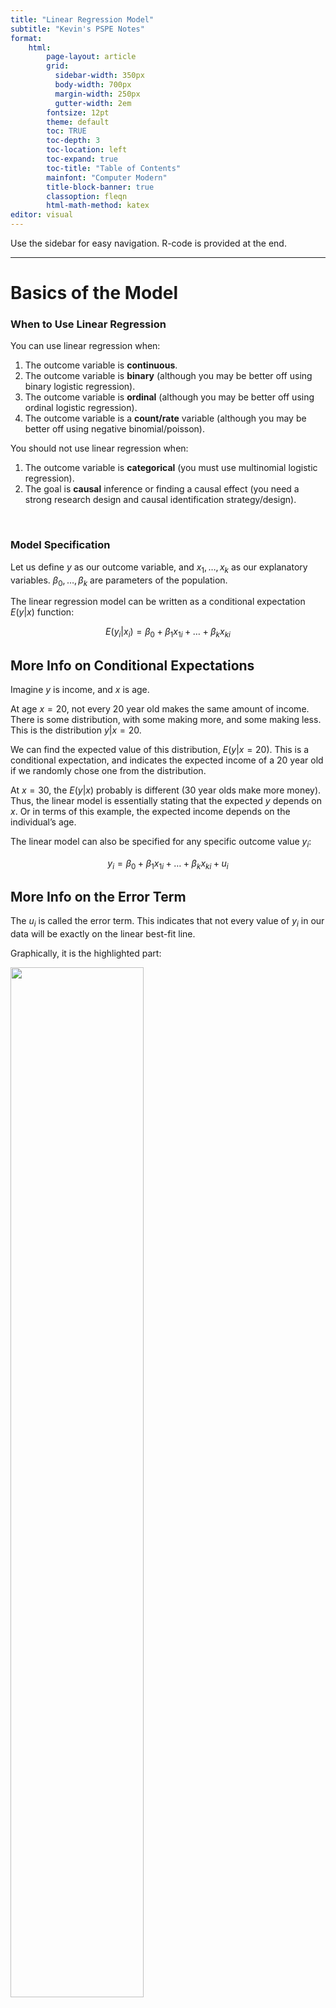 ```yaml
---
title: "Linear Regression Model"
subtitle: "Kevin's PSPE Notes"
format:
    html:
        page-layout: article
        grid:
          sidebar-width: 350px
          body-width: 700px
          margin-width: 250px
          gutter-width: 2em
        fontsize: 12pt
        theme: default
        toc: TRUE
        toc-depth: 3
        toc-location: left
        toc-expand: true
        toc-title: "Table of Contents"
        mainfont: "Computer Modern"
        title-block-banner: true
        classoption: fleqn
        html-math-method: katex
editor: visual
---
```


Use the sidebar for easy navigation. R-code is provided at the end.

------------------------------------------------------------------------

# **Basics of the Model**

### When to Use Linear Regression

You can use linear regression when:

1.  The outcome variable is **continuous**.
2.  The outcome variable is **binary** (although you may be better off using binary logistic regression).
3.  The outcome variable is **ordinal** (although you may be better off using ordinal logistic regression).
4.  The outcome variable is a **count/rate** variable (although you may be better off using negative binomial/poisson).

You should not use linear regression when:

1.  The outcome variable is **categorical** (you must use multinomial logistic regression).
2.  The goal is **causal** inference or finding a causal effect (you need a strong research design and causal identification strategy/design).

<br />

### Model Specification

Let us define $y$ as our outcome variable, and $x_1, \dots, x_k$ as our explanatory variables. $\beta_0, \dots, \beta_k$ are parameters of the population.

The linear regression model can be written as a conditional expectation $E(y|x)$ function:

$$
E(y_i|x_i) = \beta_0 + \beta_1x_{1i} + \dots + \beta_kx_{ki}
$$

::: {.callout-tip collapse="true" appearance="simple"}
## More Info on Conditional Expectations

Imagine $y$ is income, and $x$ is age.

At age $x=20$, not every 20 year old makes the same amount of income. There is some distribution, with some making more, and some making less. This is the distribution $y|x=20$.

We can find the expected value of this distribution, $E(y|x=20)$. This is a conditional expectation, and indicates the expected income of a 20 year old if we randomly chose one from the distribution.

At $x=30$, the $E(y|x)$ probably is different (30 year olds make more money). Thus, the linear model is essentially stating that the expected $y$ depends on $x$. Or in terms of this example, the expected income depends on the individual's age.
:::

The linear model can also be specified for any specific outcome value $y_i$:

$$
y_i = \beta_0 + \beta_1x_{1i} + \dots + \beta_k x_{ki} + u_i
$$

::: {.callout-tip collapse="true" appearance="simple"}
## More Info on the Error Term

The $u_i$ is called the error term. This indicates that not every value of $y_i$ in our data will be exactly on the linear best-fit line.

Graphically, it is the highlighted part:

![](images/clipboard-1210742477.png){fig-align="center" width="65%"}

In social science terms, the $u_i$ is the effect of any other variable not included in our model on $y$.

For example, if $x$ is age, and $y$ is income, we will have the following relationship:

$$
\text{income}_i = \beta_0 + \beta_1 \text{age}_i + u_i
$$

However, not every individual lies perfectly on this linear line. This is because there are other factors outside of age that affect $y$ (income), and these other factors are bundled into the error term.
:::

We can also specify the linear model in terms of linear algebra:

$$
y = X\beta + u
$$

-   Where $y, \beta, u$ are vectors and $X$ is a $n \times (k+1)$ matrix.

::: {.callout-tip collapse="true" appearance="simple"}
## More Info on the Linear Algebra Representation

Start with the linear model written in terms of $y_i$:

$$
y_i = \beta_0 + \beta_1x_{1i} + \dots + \beta_k x_{ki} + u_i
$$

We can rewrite $y_i$ to be equal to:

$$
y_i = x_i'\beta + u_i, \text{ where }\beta = \begin{bmatrix}\beta_0 \\ \beta_1 \\ \vdots \\ \beta_k\end{bmatrix} \text{ and }x_i = \begin{bmatrix}1 \\x_{1i} \\\vdots \\x_{ki}\end{bmatrix}
$$

<br />

Note how we have the subscript $i$ representing each individual observation. With a vector, we can expand out these subscripts.

Using this logic, we can obtain the following, with the $x_i'$ and $\beta$ being vectors within a vector:

$$
\begin{split}
\begin{pmatrix}y_1 \\ y_2 \\ \vdots \\ y_n\end{pmatrix} & = \begin{pmatrix}x_1'\beta + u_1 \\ x_2'\beta + u_2 \\ \vdots \\ x_n'\beta + u_n\end{pmatrix} \\
& \\
\begin{pmatrix}y_1 \\ y_2 \\ \vdots \\ y_n\end{pmatrix}& = \begin{pmatrix}x_1'\beta \\ x_2'\beta \\ \vdots \\ x_n'\beta\end{pmatrix} + \begin{pmatrix}u_1 \\ u_2 \\ \vdots \\ u_n\end{pmatrix}
\end{split}
$$

Since $\beta$ vector appears as a common factor for all observations $i=1,...,n$, we can factor it out and have an equation:

$$
\begin{pmatrix}y_1 \\ y_2 \\ \vdots \\ y_n\end{pmatrix} = \begin{pmatrix}x_1' \\ x_2' \\ \vdots \\ x_n'\end{pmatrix} \space \beta + \begin{pmatrix}u_1 \\ u_2 \\ \vdots \\ u_n\end{pmatrix}
$$

We can expand the $x_1',...,x_n'$ vector into a matrix. Remember that each $x_1',...,x_n'$ is already a vector of different explanatory variables. So, we get the following result:

$$
y = X \beta + u, \text{ where } X = \begin{bmatrix}1 & x_{11} & \dots & x_{k1} \\1 & x_{12} & \dots & x_{k2} \\\vdots & \vdots & \vdots & \vdots \\1 & x_{1n} & \dots & x_{kn}\end{bmatrix}
$$
:::

<br />

### Estimation

To estimate the population parameters $\beta_0, \dots, \beta_k$, we use our sample data, and try to find the values $\widehat{\beta_0}, \dots, \widehat{\beta_k}$ that **minimise the square sum of residuals** (SSR):

$$
\begin{split}
SSR & = \sum\limits_{i=1}^n(y_i - \hat y_i)^2 \\
& = \sum\limits_{i=1}^n(y_i - \widehat{\beta_0} - \widehat{\beta_1}x_{1i} - \dots - \widehat{\beta_k}x_{ki})
\end{split}
$$

::: {.callout-tip collapse="true" appearance="simple"}
## Intuitive Visualisation of SSR

The residuals are the difference from our predicted best-fit line result $\widehat{y_i}$, and the actual value of $y_i$ in the data. Below highlighted in red are the residuals.

![](images/clipboard-846785636.png){fig-align="center" width="70%"}

After we have the residual values, we simply square each of them, then sum all of them together. That is the sum of squared residuals.
:::

This estimation is called the **ordinary least squares (OLS) estimator**. The solutions to the OLS estimator can be derived mathematically.

::: {.callout-tip collapse="true" appearance="simple"}
## OLS Mathematics for Simple Linear Regression

Let us define the sum of squared residuals as function $S$.

First, let us find the partial derivative of $S$ in respect to $\hat\beta_0$. We can do this using chain rule (for each individual part of the summation) and sum rule (for the summation).

$$
\begin{split}
\frac{\partial S(\hat{\beta}_0, \hat{\beta}_1)}{\partial \hat{\beta}_0} & = \frac{\partial }{\partial \hat{\beta}_0} \left[ \sum\limits_{i=1}^n (y_i - \hat{\beta}_0 - \hat{\beta}_1x_i)^2 \right] \\
& = -2 \sum\limits_{i=1}^n (y_i - \hat{\beta}_0 - \hat{\beta}_1 x_i)
\end{split}
$$

To minimises $S$, we set the derivative equal to 0. We can ignore the -2, since if the summation is equal to 0, everything is 0. Thus, the first order condition is:

$$
\sum\limits_{i=1}^n (y_i - \hat{\beta}_0 - \hat{\beta}_1 x_i) = 0
$$

Now, let us do the same for $\hat\beta_1$. Using the same steps as before

$$
\begin{split}
\frac{\partial S(\hat{\beta}_0, \hat{\beta}_1)}{\partial \hat{\beta}_1} & = \sum\limits_{i=1}^n \left[ -2x_i(y_i - \hat{\beta}_0 - \hat{\beta}_1 x_i) \right] \\
& = -2 \sum\limits_{i=1}^n x_i(y_i - \hat{\beta}_0 - \hat{\beta}_1 x_i)
\end{split}
$$

The first order condition for $\hat\beta_1$ will be:

$$
\sum\limits_{i=1}^n x_i(y_i - \hat{\beta}_0 - \hat{\beta}_1 x_i) = 0
$$

<br />

We now have our two first-order conditions. Now, we have a 2-equation system of equations, with 2 variables. First, let us solve the first equation for $\hat\beta_0$ in terms of $\hat\beta_1$:

$$
\begin{split}
\sum\limits_{i=1}^n (y_i - \hat{\beta}_0 - \hat{\beta}_1 x_i) & =  0 \\
\sum\limits_{i=1}^n y_i - n \hat{\beta}_0 - \hat{\beta}_1 \sum\limits_{i=1}^n x_i & = 0 \\
-n\hat{\beta}_0 &= -\sum\limits_{i=1}^n y_i + \hat{\beta}_1\sum\limits_{i=1}^nx_i \\
\hat\beta_0 & = \frac{1}{-n} \left( -\sum\limits_{i=1}^n y_i + \hat{\beta}_1\sum\limits_{i=1}^n x_i \right) \\
\hat{\beta}_0 & = \frac{1}{n} \sum\limits_{i=1}^n y_i - \frac{1}{n}\hat{\beta}_1 \sum\limits_{i=1}^n x_i \\
\hat\beta_0& = \bar{y} - \hat{\beta}_1 \bar{x}
\end{split}
$$

Now, let us substitute our calculated $\hat{\beta}_0 = \bar{y} - \hat{\beta}_1 \bar{x}$ into the $\hat{\beta}_1$ condition and solve for $\hat{\beta}_1$:

$$
\begin{split}
0 & =\sum\limits_{i=1}^n x_i (y_i - \hat{\beta}_0 - \hat{\beta}_1 x_i)  \\
& = \sum\limits_{i=1}^n \left[ x_i(y_i - [\bar{y} - \hat{\beta}_1\bar{x}] - \hat{\beta}_1x_i) \right] \\
& = \sum\limits_{i=1}^n \left[ x_i(y_i - \bar{y} - \hat{\beta}_1 (x_i - \bar{x})) \right] \\
& = \sum\limits_{i=1}^n \left[ x_i(y_i - \bar{y}) - x_i \hat{\beta}_1(x_i - \bar{x}) \right] \\
& = \sum\limits_{i=1}^n x_i (y_i - \bar{y}) - \hat{\beta}_1 \sum\limits_{i=1}^nx_i (x_i - \bar{x})
\end{split}
$$

::: {.callout-warning collapse="true"}
## Useful Properties of Summation

Before we finish, here are a few key properties of summation

**Property 1:**

$$
\sum\limits_{i=1}^n (x_i - \bar{x}) = 0
$$

-   This is because we can expand the left to $\sum x_i - \sum \bar x$.
-   Then, we know $\sum x_i = \sum \bar x$ (by the formula for mean), so $\sum x_i - \sum \bar x = 0$.

**Property 2:**

$$
\sum\limits_{i=1}^n x_i(y_i - \bar{y}) = \sum\limits_{i=1}^n(x_i - \bar{x}) (y_i - \bar{y}) 
$$

-   This is because on the right side can expand to $\sum [x_i(y_i - \bar y) - \bar x (y_i - \bar y)]$.
-   Then, split into $\sum x_i (y_i - \bar y) - \bar x \sum (y_i - \bar y)$.
-   We know that by property 1 (which applies to any variable), $\sum (y_i - \bar y) = 0$. Thus, the right side disappears, and we are left with $\sum x_i (y_i - \bar y)$.

**Property 3:**

$$
\sum\limits_{i=1}^n x_i(x_i - \bar{x}) = \sum\limits_{i=1}^n(x_i - \bar{x})^2
$$

-   Start by expanding right side to $\sum [ x_i ( x_i - \bar x) - \bar x (x_i - \bar x)]$
-   Which splits into $\sum x_i (x_i - \bar x) - \bar x \sum (x_i - \bar x)$
-   By the first property, we know $\sum x_i - \bar x = 0$, so we are only left with $\sum x_i (x_i - \bar x)$
:::

Knowing properties of summation, we can transform what we had before:

$$
\begin{split}
0 & = \sum\limits_{i=1}^n x_i (y_i - \bar{y}) - \hat{\beta}_1 \sum\limits_{i=1}^nx_i (x_i - \bar{x}) \\
0 & = \sum\limits_{i=1}^n(x_i - \bar{x})(y_i - \bar{y}) - \hat{\beta}_1 \sum\limits_{i=1}^n (x_i - \bar{x})^2 \\
\hat{\beta}_1 \sum\limits_{i=1}^n (x_i - \bar{x})^2 & = \sum\limits_{i=1}^n(x_i - \bar{x})(y_i - \bar{y}) \\
\hat{\beta}_1 & = \frac{\sum_{i=1}^n (x_i - \bar{x})(y_i - \bar{y})}{\sum_{i=1}^n(x_i - \bar{x})^2}
\end{split}
$$

Note that the numerator is equivalent to the formula of covariance $Cov(x,y)$, and the denominator is equal to the variance $Var(x)$.

We found that $\hat\beta_0 = \bar{y} - \hat{\beta}_1 \bar{x}$ earlier, so we just plug our solution of $\hat\beta_1$ in to get $\hat\beta_0$.
:::

::: {.callout-tip collapse="true" appearance="simple"}
## OLS Mathematics for Multiple Linear Regression

Let us define our estimation vector $\hat{\beta}$ as the value of $\hat\beta$ that minimises the sum of squared errors:

$$
\hat{\beta} = \min\limits_{b} (y - Xb)' (y - Xb) = \min\limits_b S(b)
$$

-   $(y - Xb)$ is our error, since $\hat y = Xb$,

We can expand $S(b)$ as follows:

$$
\begin{split}
S(b) & = y'y - b'X'y - y'Xb + b'X'Xb \\ 
& = y'y - 2b'X'y + b'X'Xb
\end{split}
$$

Taking the partial derivative in respect to $b$:

$$
\frac{\partial S(b)}{\partial b} = \begin{pmatrix}\frac{\partial S(b)}{\partial b_1} \\\vdots \\\frac{\partial S(b)}{\partial b_k}\end{pmatrix}
$$

Differentiating with the vector $b$ yields:

$$
\frac{\partial S(b)}{\partial b} = -2X'y + 2X'Xb
$$

Evaluated at $\hat{\beta}$, the derivatives should equal zero (since first order condition of finding minimums):

$$
\frac{\partial S(b)}{\partial b} \biggr|_{\hat{\beta}} = -2X'y + 2X'X \hat{\beta} = 0
$$

When assuming $X'X$ is invertable, we can isolate $\hat{\beta}$ to find the solution to OLS:

$$
\begin{split}
-2X'y + 2X'X \hat{\beta} & = 0 \\
2X'X\hat\beta & = 2X'y \\
\hat\beta & = (2X'X)^{-1} 2 X'y \\
\hat\beta & = (X'X)^{-1}X'y
\end{split}
$$
:::

With the estimated parameters $\widehat{\beta_0}, \dots, \widehat{\beta_k}$, we now have a best-fit line, called the **fitted values:**

$$
\widehat{y_i} = \widehat{\beta_0} +\widehat{\beta_1}x_{1i}, \dots, \widehat{\beta_k}x_{ki}
$$

<br />

<br />

------------------------------------------------------------------------

# **Interpretation**

### Interpretation of Coefficients

I define $\widehat{\beta_j} \in \{\widehat{\beta_1}, \dots, \widehat{\beta_k}\}$. How do we interpret the $\widehat{\beta_j}$ we have estimated?

|                    |                                                                                                                                                                         |                                                                                                                                                                              |
|--------------------|-------------------------------------------------------------------------------------------------------------------------------------------------------------------------|------------------------------------------------------------------------------------------------------------------------------------------------------------------------------|
|                    | **Continuous** $x_j$                                                                                                                                                    | **Binary** $x_j$                                                                                                                                                             |
| **Continuous** $y$ | For every one unit increase in $x_j$, there is an expected $\widehat{\beta_j}$ unit change in $y$.                                                                      | There is a $\widehat{\beta_j}$ unit difference in $y$ between category $x_j = 1$ and category $x_j = 0$.                                                                     |
| **Binary** $y$     | For every one unit increase in $x_j$, there is an expected $\widehat{\beta_j} \times 100$ percentage point change in the probability of a unit being in category $y=1$. | There is a $\widehat{\beta_j}\times 100$ percentage point difference in the probability of a unit being in category $y=1$ between category $x_j = 1$ and category $x_j = 0$. |

If you have multiple explanatory variables, always add: *while holding all other explanatory variables not* $x_j$ *constant.*

You can prove these explanations by plugging in $x_i = x$ and $x_i = x+1$ and finding the change in $\widehat{y_i}$, or by finding the partial derivative in respect to $x_j$.

<br />

### Interpretation of the Intercept

The intercept is $\widehat{\beta_0}$ (the only parameter not multiplied to a explanatory variable).

|                    |                                                                                                                                      |                                                                                                                                                                      |
|--------------------|--------------------------------------------------------------------------------------------------------------------------------------|----------------------------------------------------------------------------------------------------------------------------------------------------------------------|
|                    | **Continuous** $x_j$                                                                                                                 | **Binary** $x_j$                                                                                                                                                     |
| **Continuous** $y$ | When all explanatory variables equal 0, the expected value of $y$ is $\widehat{\beta_0}$.                                            | For category $x_j = 0$, the expected value of $y$ is $\widehat{\beta_0}$ (when all other explanatory variables equal 0).                                             |
| **Binary** $y$     | When all explanatory variables equal 0, the expected probability of a unit being in category $y=1$ is $\widehat{\beta_0} \times 100$ | For category $x_j = 0$, the expected probability of a unit being in category $y=1$ is $\widehat{\beta_0} \times 100$ (when all other explanatory variables equal 0). |

You can prove these interpretations by plugging in $x_1, \dots, x_k = 0$.

<br />

### Residual Standard Deviation

Residuals, as discussed in the estimation section, are:

$$
\widehat{u_i} = y_i - \widehat{y_i}
$$

Or in other words, the distance of the actual value $y_i$ of observation $i$, compared to the predicted $\widehat{y_i}$ from our fitted values/best-fit line.

The residual standard deviation $\hat\sigma$ measures the spread/variance of our residuals - so, how far away the actual values $y_i$ are from our predicted values $\widehat{y_i}$ in general for all observations.

$$
\hat\sigma = \sqrt{Var(u_i)}
$$

::: {.callout-tip collapse="true" appearance="simple"}
## Visualisation of Residual Standard Deviation

Below is a figure illustrating different residual standard deviations, with the same best-fit line.

![](images/clipboard-2649765153.png){fig-align="center" width="80%"}
:::

Smaller $\hat\sigma$ mean the actual values are, on average, close to our predicted values, and larger $\hat\sigma$ mean the actual values are, on average, further away from our predicted values.

<br />

### R-Squared

R-Squared ($R^2$) measures the proportion of variation in $y$ that is explained by our explanatory variables.

::: {.callout-tip collapse="true" appearance="simple"}
## Mathematical Derivation of R-Squared

Let us define these three concepts: the total sum of squares (SST), explained sum of squares (SSE), and residual sum of squares (SSR):

$$
\begin{split}
& SST = \sum\limits_{i=1}^n (y_i - \bar y)^2 \\
& SSE = \sum\limits_{i=1}^n (\hat y_i - \bar y)^2 \\
& SSR = \sum\limits_{i=1}^n (\hat u_i)^2
\end{split}
$$

-   The SST explains the total amount of variation in $y$
-   The SSE is the amount of variation in $y$ explained by our model
-   The SSR is the amount of variation in $y$ not explained by our model

Let us look at the total sum of squares (SST). We can manipulate it as follows:

$$
\begin{split}
SST & = \sum\limits_{i=1}^n (y_i - \bar y)^2 \\
& = \sum\limits_{i=1}^n(y_i - \hat y_i+ \hat y_i - \bar y)^2 \\
& = \sum\limits_{i=1}^n((y_i - \hat y_i)+ \hat y_i - \bar y)^2 \\
& = \sum\limits_{i=1}^n[\hat u_i + \hat y_i - \bar y]^2 \\
& = \sum\limits_{i=1}^n[\hat u_i^2 + \hat u_i \hat y_i - \hat u_i \bar y + \hat y_i \hat u_i + \hat y_i^2 - \hat y_i \bar y-\bar y \hat u_i -\bar y \hat  y_i+\hat y^2_i] \\
& = \sum\limits_{i=1}^n[ \hat u_i^2 + 2 \hat u_i \hat y_i+ \hat y_i^2 - 2 \hat u_i \bar y - 2 \hat y_i \bar y + \bar y ^2]
\end{split}
$$

By a property of linear regression, $\sum \hat y_i \hat u_i = 0$. Knowing this, we can further simplify to:

$$
\begin{split}
SST & = \sum\limits_{i=1}^n[ \hat u_i^2 + \hat y_i^2 - 2 \hat u_i \bar y - 2 \hat y_i \bar y + \bar y ^2] \\
& = \sum\limits_{i=1}^n[\hat u_i^2 + (\hat y_i - \bar y)^2]\\
& = \sum\limits_{i=1}^n \hat u_i^2 + \sum\limits_{i=1}^n(\hat y_i - \bar y)^2 \\
& = SSE + SSR
\end{split}
$$

This makes sense: After all, SSE is the squared errors explained by the model, and SSR is the residual (non-explained) parts of the model, so together, they should be equal to the total sum of squares.

Thus, R-squared should naturally be defined as:

$$
R^2 = \frac{SSE}{SST} = \frac{1 - SSR}{SST}
$$
:::

R-Squared is always between 0 and 1 (or 0-100 as a percentage). Higher values indicate our model better explains the variation in $y$.

Interpreting R-squared: *The Model explains* $R^2 \times 100$ *percent of the variation in* $y$*.*

<br />

<br />

------------------------------------------------------------------------

# **Statistical Inference**

### Heteroscedasticity and Standard Errors

[Homoscedasticity]{.underline} is defined as:

$$
Var(u|x_1, \dots, x_k) = \sigma^2, \ \forall x
$$

-   Or in other words, no matter the values of any explanatory variable, the error term variance is **constant**.
-   If this is false, then we have [heteroscedasticity]{.underline}.

::: {.callout-tip collapse="true" appearance="simple"}
## Intuitive Visualisation of Homoscedasticity

An easy way to identify homoscedasticity is to look at a residual plot (just the plot of all $\widehat{u_i}$):

![](images/clipboard-1713529842.png){width="100%"}

Notice how the homoscedasticity residuals seem to have the same up-down variance, no matter the value of $x$.

The heteroscedasticity residuals have a clear pattern - the up-down variance is smaller when $x$ is smaller, and the up-down variance is larger when $x$ is larger.

Essentially, if you see a pattern in the residual plot, it is likely heteroscedasticity.
:::

If you have homoscedasticity, you should use normal OLS standard errors.

If you have heteroscedasticity, you should use robust OLS standard errors. You should also use robust standard errors if you are not sure which errors to use.

Standard errors can be mathematically derived (this is shown in the OLS estimator notes in the econometrics/causal inference section).

<br />

### T-Tests

In regression, our typical hypotheses are:

-   $H_0 : \beta_j = 0$ (i.e. there is no relationship between $x_j$ and $y$).
-   $H_1:\beta_j ≠ 0$ (i.e. there is a relationship between $x_j$ and $y$).

Using the standard error (see above), we calculate the $t$-statistic, and using the $t$-statistic, we calculate a p-value.

::: {.callout-tip collapse="true" appearance="simple"}
## Details of Running a Hypothesis Test

First, we calculate the t-test statistic:

$$
t = \frac{\widehat{\beta_1} - H_0}{\widehat{se}(\widehat{\beta_1})}
$$

-   Where $H_0$ is typically 0, but if you do decide to alter the null hypothesis, you would plug it in.

Now, we consult a t-distribution of $n-k-1$ degrees of freedom. We use a t-distribution because the standard error calculation used in OLS is slightly imprecise.

-   Note: we can only do this step if we believe the central limit theorem is met (that our errors are asymptotically normal). We need a large enough sample size.

We start from the middle of the t-distribution, and move *t-test-statstic* number of standard deviations from both sides of the middle.

Then, we find the probability of getting a t-test statistic even further from the middle than the one we got. The area highlighted in the figure below showcases this. In the figure, the t-test statistic is 2.228.

![](images/clipboard-1533818238.png){fig-align="center" width="60%"}

The area highlighted, divided by the entire area under the curve, is the p-value.
:::

The p-value we get is the probability of getting a test statistic equally or more extreme than the one we got, given the null hypothesis is true.

-   If $p<0.05$, we believe the probability of a null hypothesis is low enough, such that we reject the null hypothesis (that there is no relationship between $x$ and $y$), and conclude our alternate hypothesis (that there is a relationship between $x$ and $y$).

-   If $p > 0.05$, we cannot reject the null hypothesis, and cannot reject that there is no relationship between $x$ and $y$.

NOTE: this is not causality - we are only looking at the relationship. Causality needs to be established with an adequate research design.

<br />

### Confidence Intervals

The 95% confidence intervals of coefficients have the following bounds:

$$
\widehat{\beta_j} - 1.96 \widehat{se}(\widehat{\beta_j}), \ \ \widehat{\beta_j} + 1.96 \widehat{se}(\widehat{\beta_j})
$$

-   The 1.96 is an approximation assuming a normal distribution. The actual confidence intervals (calculated by computers) will use a t-distribution of $n-k-1$, which will result in a slightly different multiplicative factor.

The confidence interval means that under repeated sampling and estimating $\widehat{\beta_j}$, 95% of the confidence intervals that we construct will include the true $\beta_j$ value in the population.

If the confidence interval contains 0, we cannot conclude a relationship between $x_j$ and $y$, as 0 is a plausible value of $\beta_j$.

-   These results will always match those of the t-test.

<br />

### F-Tests

F-tests are used to test more than one coefficient at a time. The hypotheses will be:

-   $M_0 : y = \beta_0 + \beta_1 x_1 + \dots + \beta_g x_g + u_i$ (the smaller null model).
-   $M_a : y = \beta_0 + \beta_1x_1 + \dots + \beta_g x_g + \dots + \beta_kx_k + u_i$ (the bigger model with additional variables).

::: {.callout-tip collapse="true" appearance="simple"}
## Details of the F-test

F-tests compare the $R^2$ of the two models through the F-statistic:

$$
F = \frac{(SSR_0 - SSR_a) / (k_a - k_0)}{SSR_a /(n - k_a - 1)}
$$

We then consult a F-distribution with $k_a - k_0$ and $n-k_a - 1$ degrees of freedom, obtaining a p-value (in the same way as the t-test).
:::

The p-value we get is the probability of getting a test statistic equally or more extreme than the one we got, given the null hypothesis is true.

-   If $p<0.05$, the we believe the probability of the null hypothesis is low enough, such that we reject the null hypothesis (that $M_0$ is the better model), and conclude our alternate hypothesis (that $M_a$ is a better model). This also means the extra coefficients in $M_a$ are jointly statistically significant.
-   If $p > 0.05$, we cannot reject the null hypothesis, and cannot reject that $M_0$ is a better model. Thus, the extra coefficients in $M_a$ are jointly not statistically significant.

<br />

### Predictive Inference

We can predict using the linear regression by plugging in explanatory variable values, and finding the predicted $\widehat{y_i}$.

We also have confidence intervals for every predicted $\widehat{y_i}$. These intervals are calculated with the residual standard deviation (covered previously):

$$
\widehat{y_i} - 1.96 \hat\sigma, \ \widehat{y_i} + 1.96 \hat\sigma
$$

<br />

<br />

------------------------------------------------------------------------

# **Extensions**

### Categorical Explanatory Variables

Take an explanatory variable $x$, which has $n$ number of categories $1, \dots, n$. To include $x$ in our regression, we would create $n-1$ dummy variables, to create the following regression model:

$$
E(y_i|x_i) = \beta_0 + \beta_1x_{1i} + \dots + \beta_k x_{n-1 \ i}
$$

-   Categories $1, \dots, n-1$ get there own binary variable $x_1, \dots, x_{n-1}$.
-   Category $n$ (the reference category) does not get its own variable. We can change which category we wish to be the reference.

Interpretation is as follows (category $j$ is any one of category $1, \dots, n-1$).

-   $\beta_j$ is the difference in expected $y$ between category $j$ and the reference category.
-   $\beta_0$ is the expected $y$ of the reference category.
-   Thus, category $j$ has an expected $y$ of $\beta_0 + \beta_j$.

::: {.callout-tip collapse="true" appearance="simple"}
## Example of a Categorical Explanatory Variable

Let us say that $x$ is the variable *development level of a country*, with 3 categories: low (L), medium (M), and high (H). $y$ will be the crime rate of the country.

Let us set *low development (L)* as our reference category. Our regression will be:

$$
E(y|x) = \beta_0 + \beta_1x_M + \beta_2 x_H
$$

Now let us interpret the coefficients:

-   $\beta_0$ is the expected crime rate for a country of *low (L)* development.
-   $\beta_1$ is the difference in expected crime rate between a *medium (M)* developed country and a *low (L) developed country* (since low is the reference category).
-   $\beta_2$ is the difference in expected crime rate between a *high (H)* developed country and a *low (L) developed country* (since low is the reference category).

The expected/predicted $y$ (crime rate) for each category is:

-   Low (L): $\beta_0$
-   Medium (M): $\beta_0 + \beta_1$
-   High (H): $\beta_0 + \beta_2$.
:::

Each coefficient $\beta_j$'s statistical significance is a difference-in-means significance test, not the significance of the categorical variable as a whole. To find if the entire categorical variable is significant, you should use a F-test.

<br />

### Interaction Effects

An interaction between two variables means they are multiplied in the regression equation:

$$
y_i = \beta_0 + \beta_1x_{1i} + \beta_2x_{2i} + \beta_3 x_{1i} x_{2i}
$$

Interpretation of the relationship between $x_1$ and $y$ is as follows:

+----------------------+-------------------------------------------------------------------------------------------------------------------------------------+--------------------------------------------------------------------------------------------------------------------------+
|                      | **Binary** $x_2$                                                                                                                    | **Continuous** $x_2$                                                                                                     |
+----------------------+-------------------------------------------------------------------------------------------------------------------------------------+--------------------------------------------------------------------------------------------------------------------------+
| **Binary** $x_1$     | When $x_2 = 0$, the effect of $x_1$ (going from 0 to 1) on $y$ is $\widehat{\beta_1}$.                                              | The effect of $x_1$ (going from 0 to 1) on $y$ is $\widehat{\beta_1} + \widehat{\beta_3} x_2$.                           |
|                      |                                                                                                                                     |                                                                                                                          |
|                      | When $x_2 = 1$, the effect of $x_1$ (going from 0 to 1) on $y$ is $\widehat{\beta_1} + \widehat{ \beta_3}$.                         |                                                                                                                          |
+----------------------+-------------------------------------------------------------------------------------------------------------------------------------+--------------------------------------------------------------------------------------------------------------------------+
| **Continuous** $x_1$ | When $x_2 = 0$, for every increase in one unit of $x_1$, there is an expected $\widehat{\beta_1}$ unit change in $y$.               | For every increase of one unit in $x_1$, there is an expected $\widehat{\beta_1} + \widehat{\beta_3} x_2$ change in $y$. |
|                      |                                                                                                                                     |                                                                                                                          |
|                      | When $x_2 = 1$, for every increase in one unit of $x_1$, there is an expected $\widehat{\beta_1}+ \widehat{\beta_3}$ change in $y$. |                                                                                                                          |
+----------------------+-------------------------------------------------------------------------------------------------------------------------------------+--------------------------------------------------------------------------------------------------------------------------+

::: {.callout-tip collapse="true" appearance="simple"}
## Proof of Interpretations of Interactions

We can solve for the change of $x_1$ on $y$ using a partial derivative of $y$ in respect to $x_1$:

$$
\begin{split}
\frac{\partial \widehat{y_i}}{\partial x_{1i}} & = \frac{\partial}{\partial x_{1i}} \left[ \widehat{\beta_0} + \widehat{\beta_1}x_{1i} + \widehat{\beta_2}x_{2i} + \widehat{\beta_3}x_{1i}x_{2i}\right] \\
\frac{\partial \widehat{y_i}}{\partial x_{1i}} & = \widehat{\beta_1} + \widehat{\beta_3}x_2
\end{split}
$$

This gives us the effect of $x_1$ on $y$.
:::

$\widehat{\beta_0}$ is still the expected $y$ when all explanatory variables equal 0.

The coefficient of the interaction $\widehat{\beta_3}$, when statistically significant, indicates a statistically significant interaction effect. If it is not statistically significant, then the interaction effect is not statistically significant (and can be dropped).

<br />

### Polynomial Transformations

Sometimes the relationship between two variables is not a straight line - we can add more flexibility with polynomials. The most common form of polynomial transformation is the quadratic transformation:

$$
y_i = \beta_0 + \beta_1x_{i} + \beta_2 x_{i}^2 + u_i
$$

Our estimated $\widehat{\beta_0}$ remains the expected value of $y$ when all explanatory variables equal 0.

Unfortunately, the $\widehat{\beta_1}$ and $\widehat{\beta_2}$ coefficients are not directly interpretable.

-   $\widehat{\beta_2}$'s sign can tell us if the best-fit parabola opens upward or downward.
-   The significance of $\widehat{\beta_2}$ also indicates if the quadratic term is statistically significant. If it is not, we can remove the transformation.

We can interpret two things about the quadratic transformation:

-   For every one unit increase in $x$, there is an expected $\widehat{\beta_1} + 2 \widehat{\beta_2}x$ unit increase in $y$.
-   The minimum/maximum point in the best-fit parabola occurs at $x_i = - \widehat{\beta_1}/2 \widehat{\beta_2}$

::: {.callout-tip collapse="true" appearance="simple"}
## Proof of Polynomial Interpretations

We can derive the change in $y$ given a one unit increase in $x$ by finding the partial derivative of $y$ in respect to $x$:

$$
\begin{split}
\frac{\partial \widehat{y_i}}{\partial x} & = \frac{\partial}{\partial x} \left[ \widehat{\beta_0} + \widehat{\beta_1}x_i + \widehat{\beta_2}x_i^2 \right] \\
\frac{\partial \widehat{y_i}}{\partial x} & = \widehat{\beta_1} + 2 \widehat{\beta_2}x_i
\end{split}
$$

We can also solve for the $x_i$ that results in the minimum/maximum of the best-fit parabola by setting the partial derivative equal to 0:

$$
\begin{split}
0 & = \widehat{\beta_1} + 2 \widehat{\beta_2}x_i \\
x_i & = -\widehat{\beta_1}/2 \widehat{\beta_2}
\end{split}
$$
:::

We can go beyond quadratic - as long as we always include lower degree terms in our model:

-   Cubic: $y_i = \beta_0 + \beta_1x_{i} + \beta_2 x_{i}^2 + \beta_3 x_i^3 + u_i$
-   Quartic: $y_i = \beta_0 + \beta_1x_{i} + \beta_2 x_{i}^2 + \beta_3 x_i^3 + \beta_4 x_i^4 + u_i$

<br />

### Logarithmic Transformations

Logarithmic transformations are often used to change skewed variables into normally distributed variables.

::: {.callout-tip collapse="true" appearance="simple"}
## Logging a Skewed Variable

Many monetary variables are heavily skewed. Natural logging these variables can turn them into normal distributions. This is useful, since skewed variables tend to have heteroscedasticity, and by making them normal, we can use the smaller normal standard errors.

For example, take this variable called *expenses* with a significant right skew:

![](images/clipboard-4184932163.png){fig-align="center" width="60%"}

If we take the log of this variable, we get the following distribution that is almost normal:

![](images/clipboard-296612325.png){fig-align="center" width="60%"}
:::

We have 3 types of logarithmic transformations:

+------------+-------------------------------------+-----------------------------------------+
|            | $x$                                 | $\log (x)$                              |
+------------+-------------------------------------+-----------------------------------------+
| $y$        | Linear Model:                       | Linear-Log Model:                       |
|            |                                     |                                         |
|            | $y = \beta_0 + \beta_1 x + u$       | $y = \beta_0 + \beta_1 \log x + u$      |
+------------+-------------------------------------+-----------------------------------------+
| $\log (y)$ | Log-Linear Model:                   | Log-Log Model:                          |
|            |                                     |                                         |
|            | $\log(y) = \beta_0 + \beta_1 x + u$ | $\log y = \beta_0 + \beta_1 \log x + u$ |
+------------+-------------------------------------+-----------------------------------------+

<br />

Interpreting the models:

+------------+----------------------------------------------------------------------------------------------+-----------------------------------------------------------------------------------------------+
|            | $x$                                                                                          | $\log (x)$                                                                                    |
+------------+----------------------------------------------------------------------------------------------+-----------------------------------------------------------------------------------------------+
| $y$        | Linear Model:                                                                                | Linear-Log Model:                                                                             |
|            |                                                                                              |                                                                                               |
|            | When $x$ increases by one unit, there is an expected $\widehat{\beta_1}$ unit change in $y$. | When $x$ increases by 10%, there is an expected $0.096 \widehat{\beta_1}$ unit change in $y$. |
+------------+----------------------------------------------------------------------------------------------+-----------------------------------------------------------------------------------------------+
| $\log (y)$ | Log-Linear Model:                                                                            | Log-Log Model:                                                                                |
|            |                                                                                              |                                                                                               |
|            | For every one unit increase in $x$, $y$ is multiplied by $e^{\widehat{\beta_1}}$.            | Multiplying $x$ by $e$ will multiply the expected value of $y$ by $e^{\widehat{\beta_1}}$.    |
+------------+----------------------------------------------------------------------------------------------+-----------------------------------------------------------------------------------------------+

::: {.callout-tip collapse="true" appearance="simple"}
## Proof of Interpretations for Log Transformations

Proof of Linear-Log Model:

$$
\begin{split}
& E(y_i|x_i = x) = \beta_0 + \beta_1 \log x \\
& E(y_i | x_i = e^A x) = \beta_0 + \beta_1 \log(e^A x) \\
& = \beta_0 + \beta_1 (\log(e^A) + \log x) \\
& = \beta_0 + \beta_1 (A + \log x) \\
& = \beta_0 + \beta_1A + \beta_1 \log x
\end{split}
$$

$$
\begin{split}
E(y_i|x_i = \alpha x) - E(y_i|x_i = x) & = \beta_0 + \beta_1 A + \beta_1 \log (x) - (\beta_0 + \beta_1 \log x) \\
& = \beta_1 A
\end{split}
$$

-   When $A = 0.095$, then $e^A = 1.1$. Thus, a 1.1 times increase of $x$ results in a $0.095 \widehat{\beta_1}$ change in $y$.

<br />

Proof of Log-Linear Model:

$$
\begin{split}
E(\log y_i | x_i = x) =  \log y_i & = \beta_0 + \beta_1 x \\
y_i & = e^{\beta_0 + \beta_1 x} \\
y_i & = e^{\beta_0}e^{\beta_1 x} \\
E(\log y_i|x_i = x+1) = \log y_i & = \beta_0 + \beta_1(x+1) \\
y_i & = e^{\beta_0 + \beta_1 + \beta_1 x} \\
y_i & = e^{\beta_0}e^{\beta_1}e^{\beta_1x}
\end{split}
$$

$$
\begin{split}
\frac{E(\log y_i|x_i = x+1)}{E(\log y_i | x_i = x)} & = \frac{e^{\beta_0}e^{\beta_1}e^{\beta_1x}}{e^{\beta_0}e^{\beta_1x}} \\
& = e^{\beta_1}
\end{split}
$$

-   Thus, when $x$ increases by one, there is a multiplicative increase of $e^{\beta_1}$.

<br />

Proof of Log-Log model:

$$
\begin{split}
E(\log y_i | x_i = x) =  \log y_i & = \beta_0 + \beta_1 \log x \\
y_i & = e^{\beta_0 + \beta_1 \log x} \\
y_i & = e^{\beta_0}e^{\beta_1 \log x} \\
E(\log y_i|x_i = ex) = \log y_i & = \beta_0 + \beta_1 \log (ex) \\
y_i & = e^{\beta_0 + \beta_1 \log e + \beta_1 \log x} \\
y_i & = e^{\beta_0}e^{\beta_1}e^{\beta_1 \log x}
\end{split}
$$

$$
\begin{split}
\frac{E(\log y_i|x_i = ex)}{E(\log y_i | x_i = x)} & = \frac{e^{\beta_0}e^{\beta_1}e^{\beta_1 \log x}}{e^{\beta_0}e^{\beta_1 \log x}} \\
& = e^{\beta_1}
\end{split}
$$

-   Thus, when $x$ is multiplied by $e$, there is a multiplicative increase of $e^{\beta_1}$.
:::

<br />

<br />

------------------------------------------------------------------------

# **Implementation in R**

You will need package *fixest*.

```r
library(fixest)
```

Regression with normal standard errors can be done with the *lm()* function:

```r
model <- lm(y ~ x1 + x2 + x3, data = mydata)
summary(model)
```

Regression with robust standard errors can be done with the *feols()* function:

```r
model <- feols(y ~ x1 + x2 + x3, data = mydata, se = "hetero")
summary(model)
```

Output will include coefficients, standard errors, p-values, and more.

::: {.callout-note collapse="true" appearance="simple"}
## Binary and Categorical Variables

You can include binary and categorical variables by using the *as.factor()* function:

```r
feols(y ~ x1 + as.factor(x2) + x3, data = mydata, se = "hetero")
```

You can do the same for $y$ or $x$. Just remember, $y$ cannot be a categorical variable (use multinomial logsitic regression instead).
:::

::: {.callout-note collapse="true" appearance="simple"}
## Interaction Effects

Two interact two variables, use \* between them. This will automatically include both the interaction term, and the two variables by themselves.

```r
feols(y ~ x1 + x2*x3, data = mydata, se = "hetero")
```

If for some reason, you only want the interaction term, but not the variables by themselves, you can use a colon : between the two variables:

```r
feols(y ~ x1 + x2:x3, data = mydata, se = "hetero")
```
:::

::: {.callout-note collapse="true" appearance="simple"}
## Polynomial Transformations

To conduct a polynomial transformation, you can use the *I()* function. The second argument is the degree of the polynomial:

```r
feols(y ~ x1 + I(x2, 3), data = mydata, se = "hetero") #cubic for x2
```
:::

::: {.callout-note collapse="true" appearance="simple"}
## Logarithmic Transformations

The best way to do a logarithmic transformation is to create a new variable that is the log of the variable you want to transform using the *log()* function, before you even start the regression:

```r
mydata$x1_log <- log(mydata$x1)
```
:::

::: {.callout-note collapse="true" appearance="simple"}
## Confidence Intervals

To find the confidence intervals for coefficients, first estimate the model with *lm()* or *feols()* as shown previously, then use the *confint()* command:

```r
confint(model)
```
:::

::: {.callout-note collapse="true" appearance="simple"}
## F-Tests

To run a f-test, use the *anova()* command, and input your two different models, with the null model going first.

```r
anova(model1, model2)
```

Note: F-tests only work with models that are run with homoscedastic standard errors. Robust standard errors will not work.
:::

::: {.callout-note collapse="true" appearance="simple"}
## LaTeX Regression Tables

You can use the *texreg* package to make nice regression tables automatically.

```r
library(texreg)
```

The syntax for *texreg()* is as follows:

```r
texreg(l = list(model1, model2, model3),
       custom.model.names = c("model 1", "model 2", "model 3"),
       custom.coef.names = c("intercept", "x1", "x2"),
       digits = 3)
```

You can replace *texreg()* with *screenreg()* if you want a nicer regression table in the R-console.

Note: you must have the same amount of model names as total models in your texreg, and you must have the same amount of coeficient names as the total amount of coefficients in all of your models.
:::

::: {.callout-note collapse="true" appearance="simple"}
## Prediction

We can use the *predict()* function to generate fitted value predictions in R:

```r
my_predictions <- predict(model, newdata = my_new_data)
#my_new_data is a dataframe with a bunch of explanatory variable values for which to predict for.
```
:::
